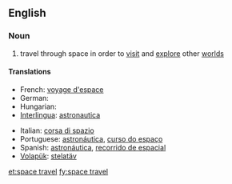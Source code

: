 ==English==

===Noun===
{{wikipedia|space exploration}}
{{en-noun|sg=[[space]] [[travel]]|-}}

# travel through space in order to [[visit]] and [[explore]] other [[world]]s

====Translations====
{{trans-top|travel through space in order to visit and explore other worlds}}
* French: [[voyage d'espace]]
* German: {{t+|de|Raumfahrt|f}}
* Hungarian: {{t-|hu|űrrepülés}}
* [[Interlingua]]: [[astronautica]]
{{trans-mid}}
* Italian: [[corsa di spazio]]
* Portuguese: [[astronáutica]], [[curso do espaço]]
* Spanish: [[astronáutica]], [[recorrido de espacial]]
* [[Volapük]]: [[stelatäv]]
{{trans-bottom}}

[[et:space travel]]
[[fy:space travel]]